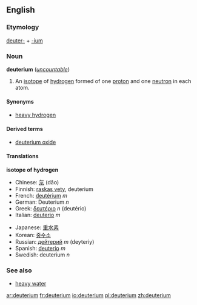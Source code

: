 ==English==
===Etymology===
[[deuter-]] + [[-ium]]

===Noun===
'''deuterium''' (''[[uncountable]]'')

# An [[isotope]] of [[hydrogen]] formed of one [[proton]] and one [[neutron]] in each atom.

====Synonyms====
*[[heavy hydrogen]]

====Derived terms====
*[[deuterium oxide]]

====Translations====
'''isotope of hydrogen'''
{{top}}
*Chinese: [[氘]] (dāo)
*Finnish: [[raskas vety]], deuterium
*French: [[deutérium]] ''m''
*German: Deuterium ''n''
*Greek: [[δευτέριο]] ''n'' (deut&eacute;rio)
*Italian: [[deuterio]] ''m''
{{mid}}
*Japanese: [[重水素]]
*Korean: [[중수소]]
*Russian: [[дейтерий]] ''m'' (deyteriy)
*Spanish: [[deuterio]] ''m''
*Swedish: deuterium ''n''
{{bottom}}

===See also===
*[[heavy water]]

[[ar:deuterium]]
[[fr:deuterium]]
[[io:deuterium]]
[[pl:deuterium]]
[[zh:deuterium]]